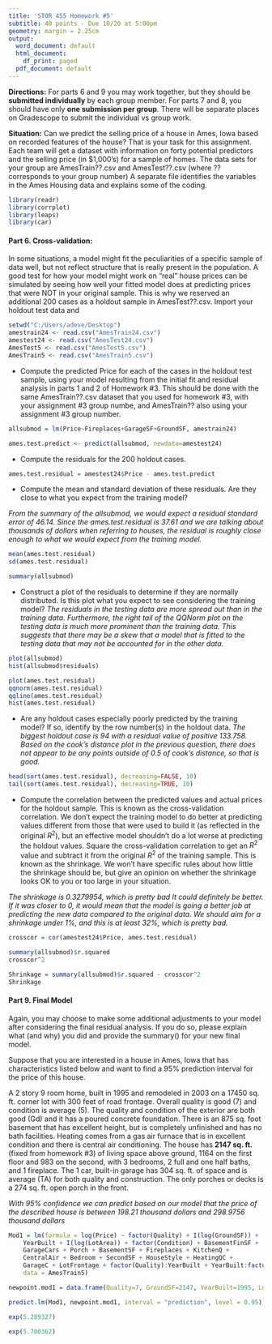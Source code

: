 ```yaml
---
title: 'STOR 455 Homework #5'
subtitle: 40 points - Due 10/20 at 5:00pm
geometry: margin = 2.25cm
output:
  word_document: default
  html_document:
    df_print: paged
  pdf_document: default
---
```


__Directions:__ For parts 6 and 9 you may work together, but they should be __submitted individually__ by each group member. For parts 7 and 8, you should have only __one submission per group__. There will be separate places on Gradescope to submit the individual vs group work. 

__Situation:__ Can we predict the selling price of a house in Ames, Iowa based on recorded features of the house? That is your task for this assignment. Each team will get a dataset with information on forty potential predictors and the selling price (in $1,000’s) for a sample of homes. The data sets for your group are AmesTrain??.csv and AmesTest??.csv (where ?? corresponds to your group number) A separate file identifies the variables in the Ames Housing data and explains some of the coding.

```r
library(readr)
library(corrplot)
library(leaps)
library(car)
```

#### Part 6. Cross-validation: ####
In some situations, a model might fit the peculiarities of a specific sample of data well, but not reflect structure that is really present in the population. A good test for how your model might work on "real" house prices can be simulated by seeing how well your fitted model does at predicting prices that were NOT in your original sample. This is why we reserved an additional 200 cases as a holdout sample in AmesTest??.csv. Import your holdout test data and 

```r
setwd("C:/Users/adeve/Desktop")
amestrain24 <- read.csv("AmesTrain24.csv")
amestest24 <- read.csv("AmesTest24.csv")
AmesTest5 <- read.csv("AmesTest5.csv")
AmesTrain5 <- read.csv("AmesTrain5.csv")
```
* Compute the predicted Price for each of the cases in the holdout test sample, using your model resulting from the initial fit and residual analysis in parts 1 and 2 of Homework #3. This should be done with the same AmesTrain??.csv dataset that you used for homework #3, with your assignment #3 group numbe, and AmesTrain?? also using your assignment #3 group number. 
```r
allsubmod = lm(Price~Fireplaces+GarageSF+GroundSF, amestrain24)

ames.test.predict <- predict(allsubmod, newdata=amestest24)
```

* Compute the residuals for the 200 holdout cases.
```r
ames.test.residual = amestest24$Price - ames.test.predict
```
* Compute the mean and standard deviation of these residuals. Are they close to what you expect from the training model?

*From the summary of the allsubmod, we would expect a residual standard error of 46.14.  Since the ames.test.residual is 37.61 and we are talking about thousands of dollars when referring to houses, the residual is roughly close enough to what we would expect from the training model.*
```r
mean(ames.test.residual)
sd(ames.test.residual)

summary(allsubmod)
```
* Construct a plot of the residuals to determine if they are normally distributed. Is this plot what you expect to see considering the training model?
*The residuals in the testing data are more spread out than in the training data. Furthermore, the right tail of the QQNorm plot on the testing data is much more prominent than the training data.  This suggests that there may be a skew that a model that is fitted to the testing data that may not be accounted for in the other data.* 
```r
plot(allsubmod)
hist(allsubmod$residuals)

plot(ames.test.residual)
qqnorm(ames.test.residual)
qqline(ames.test.residual)
hist(ames.test.residual)
```

* Are any holdout cases especially poorly predicted by the training model? If so, identify by the row number(s) in the holdout data. 
*The biggest holdout case is 94 with a residual value of positive 133.758.  Based on the cook's distance plot in the previous question, there does not appear to be any points outside of 0.5 of cook's distance, so that is good.*

```r
head(sort(ames.test.residual), decreasing=FALSE, 10)
tail(sort(ames.test.residual), decreasing=TRUE, 10)
```

* Compute the correlation between the predicted values and actual prices for the holdout sample. This is known as the cross-validation correlation. We don’t expect the training model to do better at predicting values different from those that were used to build it (as reflected in the original $R^{2}$), but an effective model shouldn’t do a lot worse at predicting the holdout values. Square the cross-validation correlation to get an $R^{2}$ value and subtract it from the original $R^{2}$ of the training sample. This is known as the shrinkage. We won’t have specific rules about how little the shrinkage should be, but give an opinion on whether the shrinkage looks OK to you or too large in your situation. 

*The shrinkage is 0.3279954, which is pretty bad  It could definitely be better.  If it was closer to 0, it would mean that the model is going a better job at predicting the new data compared to the original data.  We should aim for a shrinkage under 1%, and this is at least 32%, which is pretty bad.*

```r
crosscor = cor(amestest24$Price, ames.test.residual)

summary(allsubmod)$r.squared
crosscor^2

Shrinkage = summary(allsubmod)$r.squared - crosscor^2
Shrinkage
```

#### Part 9. Final Model ####  

Again, you may choose to make some additional adjustments to your model after considering the final residual analysis. If you do so, please explain what (and why) you did and provide the summary() for your new final model.
    
Suppose that you are interested in a house in Ames, Iowa that has characteristics listed below and want to find a 95% prediction interval for the price of this house.     
   
A 2 story 9 room home, built in 1995 and remodeled in 2003 on a 17450 sq. ft. corner lot with 300 feet of road frontage. Overall quality is good (7) and condition is average (5). The quality and condition of the exterior are both good (Gd) and it has a poured concrete foundation. There is an 875 sq. foot basement that has excellent height, but is completely unfinished and has no bath facilities. Heating comes from a gas air furnace that is in excellent condition and there is central air conditioning. The house has __2147 sq. ft.__ (fixed from homework #3) of living space above ground, 1164 on the first floor and 983 on the second, with 3 bedrooms, 2 full and one half baths, and 1 fireplace. The 1 car, built-in garage has 304 sq. ft. of space and is average (TA) for both quality and construction. The only porches or decks is a 274 sq. ft. open porch in the front.

*With 95% confidence we can predict based on our model that the price of the described house is between 198.21 thousand dollars and 298.9756 thousand dollars* 
```r
Mod1 = lm(formula = log(Price) ~ factor(Quality) + I(log(GroundSF)) + 
    YearBuilt + I(log(LotArea)) + factor(Condition) + BasementFinSF + 
    GarageCars + Porch + BasementSF + Fireplaces + KitchenQ + 
    CentralAir + Bedroom + SecondSF + HouseStyle + HeatingQC + 
    GarageC + LotFrontage + factor(Quality):YearBuilt + YearBuilt:factor(Condition), 
    data = AmesTrain5)

newpoint.mod1 = data.frame(Quality=7, GroundSF=2147, YearBuilt=1995, LotArea=17450, Condition=5, BasementFinSF=0, GarageCars=1, Porch=274, BasementSF=875, Fireplaces=1, KitchenQ="TA", CentralAir="Y", Bedroom=3, SecondSF=983, HouseStyle="2Story", HeatingQC="Ex", GarageC= "TA", LotFrontage=300)

predict.lm(Mod1, newpoint.mod1, interval = "prediction", level = 0.95)

exp(5.289327)

exp(5.700362)
```

